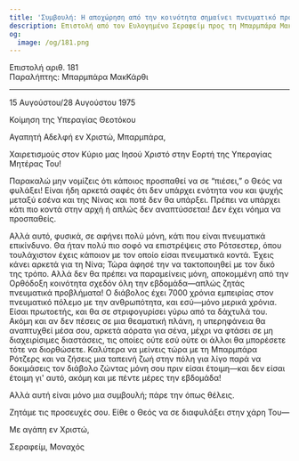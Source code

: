 ```yaml
---
title: 'Συμβουλή: Η αποχώρηση από την κοινότητα σημαίνει πνευματικό πρόβλημα'
description: Επιστολή από τον Ευλογημένο Σεραφείμ προς τη Μπαρμπάρα ΜακΚάρθι.
og:
  image: /og/181.png
---
```


<div style={{textAlign:'right', fontFamily:'monospace'}}>Επιστολή αριθ. 181</div>
<div style={{textAlign:'left', fontFamily:'monospace'}}>Παραλήπτης: Μπαρμπάρα ΜακΚάρθι</div>

---

15 Αυγούστου/28 Αυγούστου 1975

Κοίμηση της Υπεραγίας Θεοτόκου

Αγαπητή Αδελφή εν Χριστώ, Μπαρμπάρα,

Χαιρετισμούς στον Κύριο μας Ιησού Χριστό στην Εορτή της Υπεραγίας Μητέρας Του!

Παρακαλώ μην νομίζεις ότι κάποιος προσπαθεί να σε “πιέσει,” ο Θεός να φυλάξει! Είναι ήδη αρκετά σαφές ότι δεν υπάρχει ενότητα νου και ψυχής μεταξύ εσένα και της Νίνας και ποτέ δεν θα υπάρξει. Πρέπει να υπάρχει κάτι πιο κοντά στην αρχή ή απλώς δεν αναπτύσσεται! Δεν έχει νόημα να προσπαθείς.

Αλλά αυτό, φυσικά, σε αφήνει πολύ μόνη, κάτι που είναι πνευματικά επικίνδυνο. Θα ήταν πολύ πιο σοφό να επιστρέψεις στο Ρότσεστερ, όπου τουλάχιστον έχεις κάποιον με τον οποίο είσαι πνευματικά κοντά. Έχεις κάνει αρκετά για τη Νίνα; Τώρα άφησέ την να τακτοποιηθεί με τον δικό της τρόπο. Αλλά δεν θα πρέπει να παραμείνεις μόνη, αποκομμένη από την Ορθόδοξη κοινότητα σχεδόν όλη την εβδομάδα—απλώς ζητάς πνευματικά προβλήματα! Ο διάβολος έχει 7000 χρόνια εμπειρίας στον πνευματικό πόλεμο με την ανθρωπότητα, και εσύ—μόνο μερικά χρόνια. Είσαι πρωτοετής, και θα σε στριφογυρίσει γύρω από τα δάχτυλά του. Ακόμη και αν δεν πέσεις σε μια θεαματική πλάνη, η υπερηφάνεια θα αναπτυχθεί μέσα σου, αρκετά αόρατα για σένα, μέχρι να φτάσει σε μη διαχειρίσιμες διαστάσεις, τις οποίες ούτε εσύ ούτε οι άλλοι θα μπορέσετε τότε να διορθώσετε. Καλύτερα να μείνεις τώρα με τη Μπαρμπάρα Ρότζερς και να ζήσεις μια ταπεινή ζωή στην πόλη για λίγο παρά να δοκιμάσεις τον διάβολο ζώντας μόνη σου πριν είσαι έτοιμη—και δεν είσαι έτοιμη γι' αυτό, ακόμη και με πέντε μέρες την εβδομάδα!

Αλλά αυτή είναι μόνο μια συμβουλή; πάρε την όπως θέλεις.

Ζητάμε τις προσευχές σου. Είθε ο Θεός να σε διαφυλάξει στην χάρη Του—

Με αγάπη εν Χριστώ,

Σεραφείμ, Μοναχός